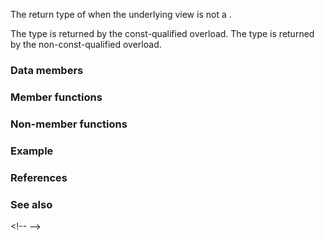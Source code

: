 {{cpp/ranges/adjacent_transform_view/title|''sentinel''}}
{{cpp/ranges/adjacent_transform_view/navbar}}

{{ddcl|notes={{mark expos}}|
template&lt; bool Const &gt;
class /*sentinel*/;
}}

The return type of {{rlpt|end|adjacent_transform_view::end}} when the underlying view is not a {{lconcept|common_range}}.

The type {{c|/*sentinel*/&lt;true&gt;}} is returned by the const-qualified overload. The type {{c|/*sentinel*/&lt;false&gt;}} is returned by the non-const-qualified overload.

===Data members===
{{dsc begin}}
{{dsc hitem|Member object|Definition}}
{{dsc expos mem obj|inner_|private=yes|A sentinel of type {{rlpi|/#Member types|inner-sentinel}}.}}
{{dsc end}}

===Member functions===
{{dsc begin}}
{{dsc inc|cpp/ranges/adaptor/sentinel/dsc constructor|adjacent_transform_view}}
{{dsc end}}

===Non-member functions===
{{dsc begin}}
{{dsc inc|cpp/ranges/adaptor/sentinel/dsc operator cmp|adjacent_transform_view}}
{{dsc inc|cpp/ranges/adaptor/sentinel/dsc operator-|adjacent_transform_view}}
{{dsc end}}

===Example===
{{example}}

===References===
{{ref std c++23}}
{{ref std|title=Class template {{tt|adjacent_transform_view::sentinel}}|id=range.adjacent_transform.sentinel|section=26.7.27.4}}
{{ref std end}}

===See also===
{{dsc begin}}&lt;!--
{{dsc inc|cpp/ranges/adjacent_transform_view/dsc iterator}}--&gt;
{{dsc end}}

{{langlinks|de|es|ja|ru|zh}}